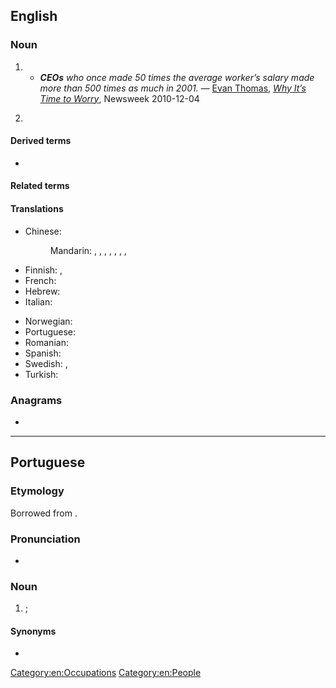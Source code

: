 {{also|ceo|céo|ceò|ce'o}}
==English==

===Noun===
{{en-noun}}

# {{initialism of|chief executive officer|lang=en}}
#* '''''CEOs''' who once made 50 times the average worker’s salary made more than 500 times as much in 2001.'' &mdash; [[w:Evan Thomas|Evan Thomas]], ''[http://www.newsweek.com/2010/12/04/the-deepest-dangers-facing-the-united-states.html Why It’s Time to Worry]'', Newsweek 2010-12-04
# {{lb|en|UK}} {{initialism of|{{w|civil enforcement officer}}|lang=en}}

====Derived terms====
* {{l|en|then-CEO}}

====Related terms====
{{rel4|lang=en|{{l|en|CCO}}
|{{l|en|CFO}}
|{{l|en|CIO}}
|{{l|en|CSO}}
|{{l|en|CTO}}
|{{l|en|CXO}}
}}

====Translations====
{{trans-top|chief executive officer}}
* Chinese:
*: Mandarin: {{t|cmn|最高執行官|sc=Hani}}, {{t|cmn|最高执行官|tr=zuìgāo zhíxíngguān|sc=Hani}}, {{t+|cmn|首席執行官|sc=Hani}}, {{t+|cmn|首席执行官|tr=shǒuxí zhíxíngguān|sc=Hani}}, {{t|cmn|執行總裁|sc=Hani}}, {{t|cmn|执行总裁|tr=zhíxíng zǒngcái|sc=Hani}}, {{t+|cmn|總裁|sc=Hani}}, {{t+|cmn|总裁|tr=zǒngcái|sc=Hani}}
* Finnish: {{t|fi|TJ}}, {{t|fi|tj}}
* French: {{t+|fr|PDG}}
* Hebrew: {{t|he|מנכ״ל|tr=mankal}}
* Italian: {{t|it|AD}}
{{trans-mid}}
* Norwegian: {{t|no|adm.dir (administrerende direktør)}}
* Portuguese: {{t-needed|pt}}
* Romanian: {{t|ro|DG}}
* Spanish: {{t-needed|es}}
* Swedish: {{t+|sv|VD}}, {{t+|sv|vd|c}}
* Turkish: {{t+|tr|YKB}}
{{trans-bottom}}

===Anagrams===
* {{anagrams|en|COE|CoE|ECO|EOC|eco|eco-}}

[[Category:en:Occupations]]
[[Category:en:People]]

----

==Portuguese==

===Etymology===
Borrowed from {{bor|pt|en|CEO|notext=1}}.

===Pronunciation===
* {{a|Brazil}} {{IPA|/ˌsi i ˈow/|lang=pt}}

===Noun===
{{pt-noun|m-f|s}}

# {{lb|pt|business}} {{l|en|CEO}}; {{l|en|chief executive officer}} {{gloss|highest-ranking corporate officer}}

====Synonyms====
* {{l|pt|diretor executivo}}

{{topics|pt|Occupations}}
